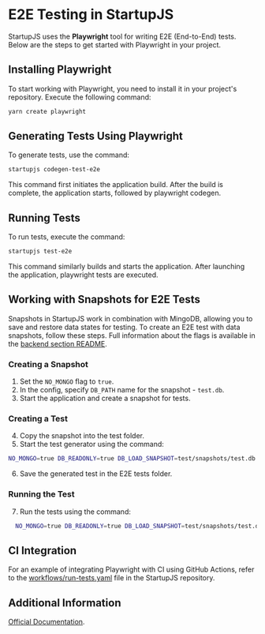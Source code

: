 # E2E Testing in StartupJS

StartupJS uses the **Playwright** tool for writing E2E (End-to-End) tests. Below are the steps to get started with Playwright in your project.

## Installing Playwright

To start working with Playwright, you need to install it in your project's repository. Execute the following command:

```bash
yarn create playwright
```

## Generating Tests Using Playwright

To generate tests, use the command:

```bash
startupjs codegen-test-e2e
```
This command first initiates the application build. After the build is complete, the application starts, followed by playwright codegen.

## Running Tests

To run tests, execute the command:

```bash
startupjs test-e2e
```
This command similarly builds and starts the application. After launching the application, playwright tests are executed.

## Working with Snapshots for E2E Tests

Snapshots in StartupJS work in combination with MingoDB, allowing you to save and restore data states for testing. To create an E2E test with data snapshots, follow these steps. Full information about the flags is available in the [backend section README](https://github.com/startupjs/startupjs/tree/master/packages/backend).

### Creating a Snapshot
1. Set the `NO_MONGO` flag to `true`.
2. In the config, specify `DB_PATH` name for the snapshot - `test.db`.
3. Start the application and create a snapshot for tests.

### Creating a Test
4. Copy the snapshot into the test folder.
5. Start the test generator using the command:
 ```bash
NO_MONGO=true DB_READONLY=true DB_LOAD_SNAPSHOT=test/snapshots/test.db startupjs codegen-test-e2e
   ```
6. Save the generated test in the E2E tests folder.

### Running the Test
7. Run the tests using the command:
```bash
  NO_MONGO=true DB_READONLY=true DB_LOAD_SNAPSHOT=test/snapshots/test.db TEST_E2E_DIR=test/e2e startupjs test-e2e
```

## CI Integration

For an example of integrating Playwright with CI using GitHub Actions, refer to the [workflows/run-tests.yaml](https://github.com/startupjs/startupjs/blob/master/.github/workflows/run-tests.yaml) file in the StartupJS repository.

## Additional Information

[Official Documentation](https://playwright.dev/docs/intro).
